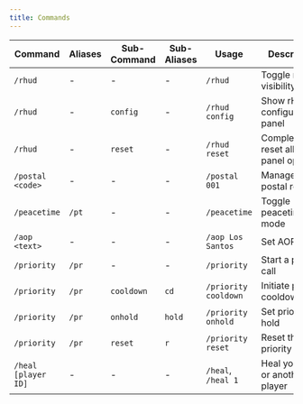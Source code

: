 ```yaml
---
title: Commands
---
```


| Command             | Aliases | Sub-Command | Sub-Aliases | Usage                     | Description                                
| ---                 | ---     | ---         | ---         | ---                       | ---                                        |
| `/rhud`             | -       | -           | -           | `/rhud`                   | Toggle rHUD's visibility                   |
| `/rhud`             | -       | `config`    | -           | `/rhud config`            | Show rHUD's configuration panel            |
| `/rhud`             | -       | `reset`     | -           | `/rhud reset`             | Completely reset all config panel options  |
| `/postal <code>`    | -       | -           | -           | `/postal 001`             | Manage/create postal route                 |
| `/peacetime`        | `/pt`   | -           | -           | `/peacetime`              | Toggle peacetime mode                      |
| `/aop <text>`       | -       | -           | -           | `/aop Los Santos`         | Set AOP status                             |
| `/priority`         | `/pr`   | -           | -           | `/priority`               | Start a priority call                      |
| `/priority`         | `/pr`   | `cooldown`  | `cd`        | `/priority cooldown`      | Initiate priority cooldown                 |
| `/priority`         | `/pr`   | `onhold`    | `hold`      | `/priority onhold`        | Set priority on hold                       |
| `/priority`         | `/pr`   | `reset`     | `r`         | `/priority reset`         | Reset the priority timer                   |
| `/heal [player ID]` | -       | -           | -           | `/heal`, `/heal 1`        | Heal yourself or another player            |
